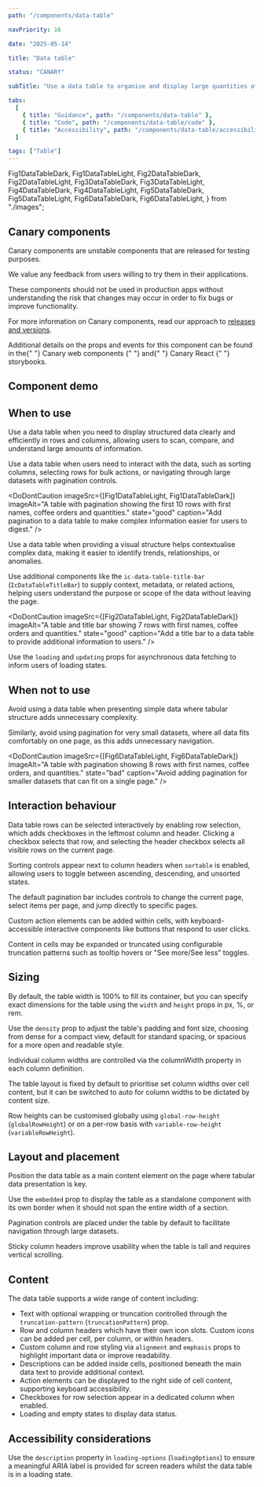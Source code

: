 ```yaml
---
path: "/components/data-table"

navPriority: 16

date: "2025-05-14"

title: "Data table"

status: "CANARY"

subTitle: "Use a data table to organise and display large quantities of related data."

tabs:
  [
    { title: "Guidance", path: "/components/data-table" },
    { title: "Code", path: "/components/data-table/code" },
    { title: "Accessibility", path: "/components/data-table/accessibility" },
  ]

tags: ["Table"]
---
```


  Fig1DataTableDark,
  Fig1DataTableLight,
  Fig2DataTableDark,
  Fig2DataTableLight,
  Fig3DataTableDark,
  Fig3DataTableLight,
  Fig4DataTableDark,
  Fig4DataTableLight,
  Fig5DataTableDark,
  Fig5DataTableLight,
  Fig6DataTableDark,
  Fig6DataTableLight,
} from "./images";

<IcAlert
  heading="Canary component"
  variant="info"
  message="This component is new and its guidance will be updated over time."
/>

## Canary components

Canary components are unstable components that are released for testing purposes.

We value any feedback from users willing to try them in their applications.

These components should not be used in production apps without understanding the risk that changes may occur in order to fix bugs or improve functionality.

For more information on Canary components, read our approach to [releases and versions](/get-started/releases-versions).

<p>
  Additional details on the props and events for this component can be found in
  the{" "}
  <IcLink
    href="https://mi6.github.io/ic-ui-kit/branches/canary/develop/web-components/?path=/docs/web-components-data-table--docs"
    target="_blank"
  >
    Canary web components
  </IcLink>{" "}
  and{" "}
  <IcLink
    href="https://mi6.github.io/ic-ui-kit/branches/canary/develop/react/?path=/docs/react-components-data-table--docs"
    target="_blank"
  >
    Canary React
  </IcLink>{" "}
  storybooks.
</p>

## Component demo

<ComponentPreview>
  <IcDataTable caption="Basic" columns={COLUMNS} data={DATA} />
</ComponentPreview>

## When to use

Use a data table when you need to display structured data clearly and efficiently in rows and columns, allowing users to scan, compare, and understand large amounts of information.

Use a data table when users need to interact with the data, such as sorting columns, selecting rows for bulk actions, or navigating through large datasets with pagination controls.

<DoDontCaution
  imageSrc={[Fig1DataTableLight, Fig1DataTableDark]}
  imageAlt="A table with pagination showing the first 10 rows with first names, coffee orders and quantities."
  state="good"
  caption="Add pagination to a data table to make complex information easier for users to digest."
/>

Use a data table when providing a visual structure helps contextualise complex data, making it easier to identify trends, relationships, or anomalies.

Use additional components like the `ic-data-table-title-bar` (`IcDataTableTitleBar`) to supply context, metadata, or related actions, helping users understand the purpose or scope of the data without leaving the page.

<DoDontCaution
  imageSrc={[Fig2DataTableLight, Fig2DataTableDark]}
  imageAlt="A table and title bar showing 7 rows with first names, coffee orders and quantities."
  state="good"
  caption="Add a title bar to a data table to provide additional information to users."
/>

Use the `loading` and `updating` props for asynchronous data fetching to inform users of loading states.

<DoubleDoDontCaution>
  <DoDontCaution
    imageSrc={[Fig3DataTableLight, Fig3DataTableDark]}
    imageAlt="A table in a loading state with no rows."
    state="good"
    caption="Use the loading state for passive loading, for example when loading data into the table initially."
  />
  <DoDontCaution
    imageSrc={[Fig4DataTableLight, Fig4DataTableDark]}
    imageAlt="A table showing 7 rows and an updating state."
    state="good"
    caption="Use the updating state for active loading, for example adding or removing a row from the data."
  />
</DoubleDoDontCaution>

## When not to use

Avoid using a data table when presenting simple data where tabular structure adds unnecessary complexity.

<DoubleDoDontCaution>
  <DoDontCaution
    imageSrc={[Fig5DataTableLight, Fig5DataTableDark]}
    imageAlt="A table showing 2 rows with coffees and their serving temperatures."
    state="bad"
    caption="Avoid using a data table for simple information that can be displayed another way."
  />
</DoubleDoDontCaution>

Similarly, avoid using pagination for very small datasets, where all data fits comfortably on one page, as this adds unnecessary navigation.

<DoDontCaution
  imageSrc={[Fig6DataTableLight, Fig6DataTableDark]}
  imageAlt="A table with pagination showing 8 rows with first names, coffee orders, and quantities."
  state="bad"
  caption="Avoid adding pagination for smaller datasets that can fit on a single page."
/>

## Interaction behaviour

Data table rows can be selected interactively by enabling row selection, which adds checkboxes in the leftmost column and header. Clicking a checkbox selects that row, and selecting the header checkbox selects all visible rows on the current page.

Sorting controls appear next to column headers when `sortable` is enabled, allowing users to toggle between ascending, descending, and unsorted states.

The default pagination bar includes controls to change the current page, select items per page, and jump directly to specific pages.

Custom action elements can be added within cells, with keyboard-accessible interactive components like buttons that respond to user clicks.

Content in cells may be expanded or truncated using configurable truncation patterns such as tooltip hovers or "See more/See less" toggles.

## Sizing

By default, the table width is 100% to fill its container, but you can specify exact dimensions for the table using the `width` and `height` props in px, %, or rem.

Use the `density` prop to adjust the table's padding and font size, choosing from dense for a compact view, default for standard spacing, or spacious for a more open and readable style.

Individual column widths are controlled via the columnWidth property in each column definition.

The table layout is fixed by default to prioritise set column widths over cell content, but it can be switched to auto for column widths to be dictated by content size.

Row heights can be customised globally using `global-row-height` (`globalRowHeight`) or on a per-row basis with `variable-row-height` (`variableRowHeight`).

## Layout and placement

Position the data table as a main content element on the page where tabular data presentation is key.

Use the `embedded` prop to display the table as a standalone component with its own border when it should not span the entire width of a section.

Pagination controls are placed under the table by default to facilitate navigation through large datasets.

Sticky column headers improve usability when the table is tall and requires vertical scrolling.

## Content

The data table supports a wide range of content including:

- Text with optional wrapping or truncation controlled through the `truncation-pattern` (`truncationPattern`) prop.
- Row and column headers which have their own icon slots. Custom icons can be added per cell, per column, or within headers.
- Custom column and row styling via `alignment` and `emphasis` props to highlight important data or improve readability.
- Descriptions can be added inside cells, positioned beneath the main data text to provide additional context.
- Action elements can be displayed to the right side of cell content, supporting keyboard accessibility.
- Checkboxes for row selection appear in a dedicated column when enabled.
- Loading and empty states to display data status.

## Accessibility considerations

Use the `description` property in `loading-options` (`loadingOptions`) to ensure a meaningful ARIA label is provided for screen readers whilst the data table is in a loading state.
